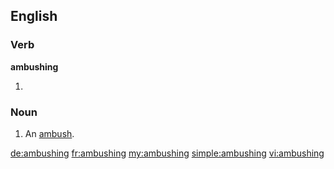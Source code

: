==English==

===Verb===
'''ambushing'''

# {{present participle of|ambush}}

===Noun===
{{en-noun}}

# An [[ambush]].

[[de:ambushing]]
[[fr:ambushing]]
[[my:ambushing]]
[[simple:ambushing]]
[[vi:ambushing]]
